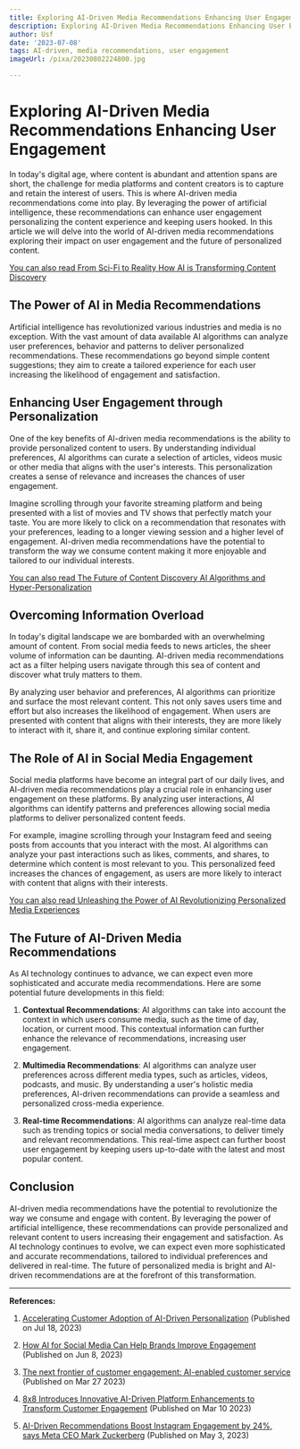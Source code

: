 ```yaml
---
title: Exploring AI-Driven Media Recommendations Enhancing User Engagement
description: Exploring AI-Driven Media Recommendations Enhancing User Engagement
author: Usf
date: '2023-07-08'
tags: AI-driven, media recommendations, user engagement
imageUrl: /pixa/20230802224800.jpg

---
```

# Exploring AI-Driven Media  Recommendations Enhancing User Engagement

In today's digital age, where content is abundant and attention spans are short, the  challenge for media platforms and content creators is to capture and retain the interest of users. This is where AI-driven media recommendations come into play. By leveraging the power of artificial intelligence, these recommendations can enhance user engagement personalizing the content  experience and keeping users hooked. In this article we will  delve  into  the world of AI-driven media recommendations exploring their impact on user engagement and the future of  personalized content.

[You can also read From Sci-Fi  to Reality How AI is  Transforming  Content Discovery](From%20Sci-Fi%20to%20Reality%20How%20AI%20is%20Transforming%20Content%20Discovery)


## The Power of AI in Media Recommendations

Artificial intelligence has revolutionized various industries and  media is no exception. With the vast amount of data available AI  algorithms can analyze user preferences,  behavior and  patterns to deliver  personalized recommendations.  These recommendations go beyond  simple content  suggestions; they  aim to create a tailored experience for each user increasing the likelihood of engagement and satisfaction.

## Enhancing User Engagement through  Personalization

One of the key benefits of AI-driven media recommendations is the ability to  provide personalized content to users. By  understanding individual preferences, AI algorithms can  curate a selection of articles, videos music or other  media that  aligns with the user's  interests.  This personalization creates a sense of relevance  and increases  the  chances of user engagement.

Imagine scrolling through your favorite streaming platform and being presented with a list of movies  and TV shows that perfectly match your taste. You are more likely to click on a recommendation that resonates with your preferences, leading to a longer viewing session and a higher level of engagement. AI-driven media recommendations have the potential to transform the way we consume content making it more enjoyable and tailored to our  individual interests.

[You can also read The Future of  Content Discovery AI Algorithms and Hyper-Personalization](The%20Future%20of%20Content%20Discovery%20AI%20Algorithms%20and%20Hyper-Personalization)


## Overcoming Information Overload

In today's  digital landscape we are  bombarded with an overwhelming amount of content. From social media feeds to  news  articles, the sheer volume of information can be  daunting.  AI-driven media  recommendations act as a filter helping users navigate through this sea of content and discover what truly matters to them.

By analyzing user  behavior and  preferences,  AI algorithms can prioritize and  surface the most relevant content.  This not only  saves users time and effort but also increases the likelihood of engagement. When users are presented with content  that  aligns  with their interests, they are more likely to interact with  it, share it, and continue exploring similar content.

## The Role of AI in Social Media Engagement

Social media platforms have become an integral part of our daily lives, and AI-driven media recommendations play a crucial  role  in enhancing  user engagement on these platforms. By analyzing user interactions, AI algorithms can identify patterns and preferences allowing social  media platforms to deliver personalized content feeds.

For example, imagine  scrolling through your Instagram feed and seeing posts from accounts that you interact with the most. AI algorithms can analyze your past interactions such as likes, comments, and shares, to determine which content  is most relevant to you. This personalized feed increases the chances of engagement, as users are more likely to interact with content that aligns  with their interests.

[You  can  also  read Unleashing the Power of AI Revolutionizing Personalized Media Experiences](Unleashing%20the%20Power%20of%20AI%20Revolutionizing%20Personalized%20Media%20Experiences)


## The Future of AI-Driven Media Recommendations

As AI technology continues to advance, we can expect even more sophisticated and accurate media recommendations. Here are some potential future developments in this field:

1. **Contextual Recommendations**: AI algorithms  can take into account the context in which users consume media, such as the  time of day, location, or current mood. This contextual information can further enhance the relevance of recommendations, increasing user engagement.

2. **Multimedia Recommendations**: AI algorithms can analyze user preferences across different media types, such as articles, videos, podcasts, and music. By understanding a user's holistic media preferences, AI-driven  recommendations  can provide a seamless and personalized cross-media experience.

3. **Real-time Recommendations**: AI algorithms can analyze real-time data  such as  trending topics or social media conversations, to deliver timely and  relevant recommendations. This real-time  aspect can further boost  user engagement by keeping users up-to-date with the latest and most popular content.

## Conclusion

AI-driven media recommendations have the potential to revolutionize the way we consume and engage with content. By leveraging the power of artificial intelligence, these recommendations can provide personalized and relevant content  to users  increasing their engagement and satisfaction. As AI technology  continues to evolve, we  can expect even more sophisticated and accurate recommendations,  tailored  to individual preferences and delivered in real-time. The future of personalized  media is bright and AI-driven recommendations are at the forefront of this transformation.

---

**References:**

1. [Accelerating Customer Adoption of  AI-Driven Personalization](https://www.cmswire.com/digital-marketing/accelerating-customer-adoption-of-ai-driven-personalization/) (Published on Jul 18, 2023)

2. [How AI for Social Media Can Help Brands Improve Engagement](https://www.cmswire.com/digital-marketing/how-ai-for-social-media-can-help-brands-improve-engagement/) (Published on Jun 8, 2023)

3. [The next frontier of customer engagement: AI-enabled customer  service](https://www.mckinsey.com/capabilities/operations/our-insights/the-next-frontier-of-customer-engagement-ai-enabled-customer-service) (Published on Mar 27 2023)

4. [8x8 Introduces Innovative  AI-Driven Platform Enhancements to Transform Customer Engagement](https://8x8.gcs-web.com/news-releases/news-release-details/8x8-introduces-innovative-ai-driven-platform-enhancements) (Published on Mar 10 2023)

5. [AI-Driven  Recommendations Boost  Instagram Engagement  by 24%, says Meta CEO Mark  Zuckerberg](https://www.blockchain-council.org/news/ai-driven-recommendations-boost-instagram-engagement-by-24-says-meta-ceo-mark-zuckerberg/) (Published on May 3, 2023)